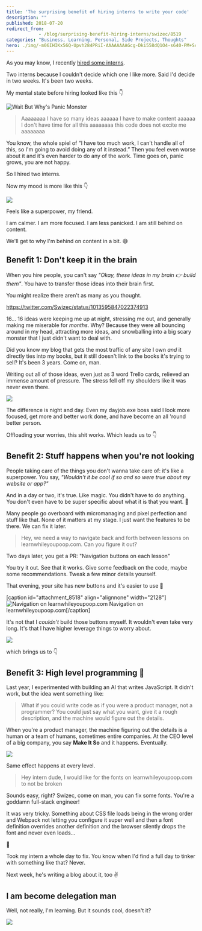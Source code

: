 ```yaml
---
title: 'The surprising benefit of hiring interns to write your code'
description: ""
published: 2018-07-20
redirect_from: 
            - /blog/surprising-benefit-hiring-interns/swizec/8519
categories: "Business, Learning, Personal, Side Projects, Thoughts"
hero: ./img/-m06IHIKx56Q-Upvh284PRiI-AAAAAAAAGcg-Dki558dQ1O4-s640-PM+Scare+2.png
---
```

As you may know, I recently [hired some interns](https://swizec.com/blog/hire-these-interns/swizec/8500).



Two interns because I couldn't decide which one I like more. Said I'd decide in two weeks. It's been two weeks.



My mental state before hiring looked like this 👇



![Wait But Why's Panic Monster](./img/-m06IHIKx56Q-Upvh284PRiI-AAAAAAAAGcg-Dki558dQ1O4-s640-PM+Scare+2.png)



> Aaaaaaaa I have so many ideas aaaaaa I have to make content aaaaaa I don't have time for all this aaaaaaaa this code does not excite me aaaaaaaa



You know, the whole spiel of “I have too much work, I can't handle all of this, so I'm going to avoid doing any of it instead.” Then you feel even worse about it and it's even harder to do any of the work. Time goes on, panic grows, you are not happy.



So I hired two interns.



Now my mood is more like this 👇



![](./img/media-26xBENWdka2DSvvag-giphy.gif)



Feels like a superpower, my friend.



I am calmer. I am more focused. I am less panicked. I am still behind on content.



We'll get to why I'm behind on content in a bit. 😅



## Benefit 1: Don't keep it in the brain



When you hire people, you can't say _"Okay, these ideas in my brain 👉 build them"_. You have to transfer those ideas into their brain first.



You might realize there aren't as many as you thought.



https://twitter.com/Swizec/status/1013595847022374913



16… 16 ideas were keeping me up at night, stressing me out, and generally making me miserable for _months_. Why? Because they were all bouncing around in my head, attracting more ideas, and snowballing into a big scary monster that I just didn't want to deal with.



Did you know my blog that gets the most traffic of any site I own _and_ it directly ties into my books, but it still doesn't link to the books it's trying to sell? It's been 3 years. Come on, man.



Writing out all of those ideas, even just as 3 word Trello cards, relieved an immense amount of pressure. The stress fell off my shoulders like it was never even there.



![](./img/media-YA6dmVW0gfIw8-giphy.gif)



The difference is night and day. Even my dayjob.exe boss said I look more focused, get more and better work done, and have become an all 'round better person.



Offloading your worries, this shit works. Which leads us to 👇



## Benefit 2: Stuff happens when you're not looking



People taking care of the things you don't wanna take care of: it's like a superpower. You say, _"Wouldn't it be cool if so and so were true about my website or app?"_



And in a day or two, it's true. Like magic. You didn't have to do anything. You don't even have to be super specific about what it is that you want. 🤨



Many people go overboard with micromanaging and pixel perfection and stuff like that. None of it matters at my stage. I just want the features to be there. We can fix it later.



> Hey, we need a way to navigate back and forth between lessons on learnwhileyoupoop.com. Can you figure it out?



Two days later, you get a PR: "Navigation buttons on each lesson"



You try it out. See that it works. Give some feedback on the code, maybe some recommendations. Tweak a few minor details yourself.



That evening, your site has new buttons and it's easier to use 🎉



\[caption id="attachment_8518" align="alignnone" width="2128"]![Navigation on learnwhileyoupoop.com](./img/blog-wp-content-uploads-2018-07-screenshot.png) Navigation on learnwhileyoupoop.com\[/caption]



It's not that I _couldn't_ build those buttons myself. It wouldn't even take very long. It's that I have higher leverage things to worry about.



[![](./img/blog-wp-content-uploads-2018-07-0_gDit71HzP-KJ9JJT-1024x1022.png)](https://medium.com/@swizec/do-more-work-less-993867826355)



  
which brings us to 👇



## Benefit 3: High level programming 🤘



Last year, I experimented with building an AI that writes JavaScript. It didn't work, but the idea went something like:



> What if you could write code as if you were a product manager, not a programmer? You could just say what you want, give it a rough description, and the machine would figure out the details.



When you're a product manager, the machine figuring out the details is a human or a team of humans, sometimes entire companies. At the CEO level of a big company, you say **Make It So** and it happens. Eventually.



![](./img/media-bKnEnd65zqxfq-giphy.gif)



Same effect happens at every level.



> Hey intern dude, I would like for the fonts on learnwhileyoupoop.com to not be broken



Sounds easy, right? Swizec, come on man, you can fix some fonts. You're a goddamn full-stack engineer!



It was very tricky. Something about CSS file loads being in the wrong order and Webpack not letting you configure it super well and then a font definition overrides another definition and the browser silently drops the font and never even loads…



🤯



Took my intern a whole day to fix. You know when I'd find a full day to tinker with something like that? Never.



Next week, he's writing a blog about it, too ✌️



## I am become delegation man



Well, not really, I'm learning. But it sounds cool, doesn't it?



![](./img/media-3oEjHH2CAgweWX4qnS-giphy.gif)